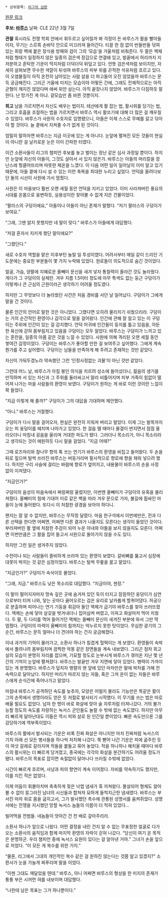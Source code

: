  * 상위항목: [[리그의 심판]]

[http://www.leagueoflegends.co.kr/News/champion_view.php?idx=1492&vnum=55&page=3&keyfield=&keyword= 원문 링크]

'''후보: [[바루스(리그 오브 레전드)|바루스]]'''
날짜: CLE 22년 3월 7일 

'''관찰'''
혹시라도 전쟁 학회 안에서 휘두르고 싶어질까 봐 걱정이 든 바루스가 활을 빨아들이자, 무기는 스르륵 손바닥 안으로 미끄러져 들어간다. 티끌 한 점 없이 반들반들 닦여 있는 회랑 벽에 붙은 장식용 방패와 검이 그의 ‘모습’을 거울처럼 비춰준다. 두 팔은 액체처럼 형태가 일정하지 않은 일종의 검은색 장갑으로 연결돼 있고, 발끝에서 허리까지 지저분하고 혼탁한 기운이 딱지처럼 더덕더덕 뒤덮고 있다.
언뜻 검은색처럼 보이지만, 자세히 살펴보면 무수한 색깔이 뒤섞여 바루스의 피부 위를 끈적한 석유처럼 흐르고 있다. 이 오염물질이 아직 온전히 남아있는 사람 살을 더 파고들어 오진 않았을까 바루스는 문득 궁금해진다. 그리곤 거울에 미치는 모습이야 어떻든 간에, 그래도 전체적으로는 아직 균형이 깨지진 않았다며 애써 위안 삼는다.
아직 끝장나지 않았어. 바루스가 다짐하듯 말한다. 난 망가진 게 아냐. 겉모습만 좀 바뀐 것뿐이지. 


'''회고'''
남을 가르치면서 자신도 배우는 법이지.
테샨에게 활 잡는 법, 활시위를 당기는 법, 그리고 호흡을 조절하는 법을 가르치면서 바루스 역시 활쏘기에 대해 더 많은 걸 깨우칠 수 있었다. 바루스가 사원의 수호자로 임명됐으니, 아들은 이제 스스로 무예를 갈고 닦아야 할 것이다. 늘 곁에서 지켜줄 수가 없게 된 것이다.
 
엄밀히 말하자면 바루스는 지금 이곳에 있는 게 아니다. 눈앞에 펼쳐진 모든 것들이 현실이 아니란 걸 날카로운 눈은 이미 간파한 터였다.
 
이건 소환사들이 리그의 챔피언 후보를 놓고 벌이는 장난 같은 심사 과정일 뿐이다. 하지만 눈앞에 자신의 아들이, 그것도 살아서 서 있지 않은가. 바루스는 아들의 머리칼을 장난스레 헝클어뜨리며 따뜻한 체온을 느꼈다. 이 다음 어떤 일이 일어날지 이미 알고 있기 때문에, 아들 곁에 다시 설 수 있는 이런 축복을 최대한 누리고 싶었다. 언덕을 올려다보던 둘의 시선이 사원에 가서 멈췄다.
 
사원은 이 마을보다 훨씬 오랜 세월 동안 언덕을 지키고 있었다. 이미 사라져버린 풍요의 시대를 온몸으로 웅변하듯, 실용성이란 찾아볼 수 없게 지은 건물이었다.
 
“팔라스의 구덩이에요,” 아들이나 아들이 아닌 존재가 말했다. “저기 팔라스의 구덩이가 보여요.”
 
“그래, 그땐 알지 못했지만 네 말이 맞다.” 바루스가 아들에게 대답했다.
 
“저걸 혼자서 지키게 했단 말이에요?”
 
“그랬단다.”
 
새로 수호자 역할을 맡은 이후부턴 놀랄 일 투성이였다. 어려서부터 매일 같이 드리던 기도문에는 중요한 부분들이 몇 가지 누락돼 있었다. 원로들이 의도적으로 숨긴 것이었다.
 
얼굴, 가슴, 양팔에 지혜로운 올빼미 문신을 새겨 넣자 통찰력이 올라간 것도 놀라웠다. 게다가 그 구덩이의 실체란. 겨우 지름 1.5미터 정도에 아무 특색도 없는 둥근 구덩이가 이렇게나 큰 근심의 근원이라곤 생각하기 어려울 정도였다.
 
하지만 그 무엇보다 더 놀라웠던 사건은 처음 경비를 서던 날 일어났다. 구덩이가 그에게 말을 건 것이다.
 
물론 인간의 언어로 말한 것은 아니었다. 그랬다면 오히려 물리치기 쉬웠으리라. 구덩이는 거의 순간적인 환영이나 감각으로 말을 걸어왔다. 인간에 관해 잘 알고 있는 이 구덩이는 주위에 인간이 있는 걸 감지했다. 언덕 어귀에 인간들이 둥지를 틀고 있음을, 아둔한 육신에 갇혀 몸부림치고 있음을 구덩이는 모두 알았다. 바루스는 구덩이가 느끼고 있는 혼란을, 일종의 아픔 같은 것을 느낄 수 있었다. 사원에 의해 격리된 오랜 세월 동안 쌓여간 감정이었다. 구덩이는 바루스가 좋아할 만한 걸 보여주고 싶어했다. 그에게 계속 뭔가를 주고 싶어했다. 구덩이는 남들을 만족하게 해 주려고 존재하는 것만 같았다.
 
자신이 가둬두겠노라 약속했던 그런 ‘인정사정없는 괴물’이 아닌 것만 같았다.
 
그런데 어느 날, 바루스가 아침 봉인 의식을 치르려 성소에 들어섰더니, 젊음의 생기를 만끽하며 서 있는 자신과 그 주위를 둘러싸고서 말라 비틀어지며 피부 거죽이 힘없이 떨어져 나가는 마을 사람들의 환영이 보였다. 구덩이가 원하는 게 바로 이런 것이란 느낌이 확 들었다.
 
“지금 이렇게 해 줄까?” 구덩이가 그의 대답을 기대하며 제안했다.
 
“아니.” 바루스는 거절했다.
 
구덩이가 다시 말을 걸어오자, 현실은 완전히 지워져 버리고 말았다. 이제 그는 발목까지 오는 피 웅덩이를 헤치며 나아가고 있었다. 한 걸음 뗄 때마다 물결이 번지면서 점점 올라오더니 마침내 굉음을 울리며 거대한 파도가 됐다. 그러더니 목소리가, 아니 목소리라고 생각되는 것이 애원하듯 다시 말을 걸었다. “지금 어때?”
 
그때 로즈마리와 참나무 향의 톡 쏘는 연기가 바루스의 환영을 비집고 들어왔다. 두 손을 뒤로 짚으며 털썩 쓰러진 바루스는 버둥거리며 필사적으로 향로에 향을 채워 넣으려 했다. 하지만 구리 사슬에 걸리는 바람에 향로가 엎어지고, 내용물이 바루스의 손을 사정 없이 지져댔다.
 
“지금인가?”
 
구덩이의 음성이 마음속에서 쩌렁쩌렁 울렸지만, 이번엔 올빼미가 구덩이의 유혹을 물리쳐줬다. 올빼미의 힘에 기대어 미로 같은 벽을 따라 겨우 문으로 가자, 불길에 휩싸인 마을이 눈에 들어왔다. 또다시 이 처참한 광경을 보아야 하다니.
 
왠지는 잘 알 수 없지만, 바루스는 무작정 달렸다. 마음 한구석에서 이번에만은, 전과 다른 선택을 한다면 어쩌면, 어쩌면 다른 결과가 나올지도 모른다는 생각이 들었던 것이다. 부러져버린 활 옆에 처참한 주검이 되어 누운 아내와 아들을 보지 않을지도 모른다. 어쩌면 이번만큼은 그 활을 집어 들고서 사원으로 돌아가지 않을 수도 있다.
 
하지만 그런 일은 생겨주지 않았다.
 
수천이나 되는 사람들이 즐비하게 쓰러져 있는 환영이 보였다. 갈비뼈를 뚫고서 심장에 대못이 박히는 것 같은 심정이었다. 바루스는 털썩 무릎을 꿇고 말았다.
 
“지금인가?” 구덩이가 속삭이듯 물었다.
 
“그래, 지금.” 바루스도 낮은 목소리로 대답했다. “지금이야, 젠장.”
 
이 말이 떨어지자마자 땅속 깊은 곳에 숨겨져 있던 둑이 터지고 잠잠하던 웅덩이가 심연으로부터 터져 나와, 닿는 곳마다 끓어오르는 검은 유리로 날카롭게 할퀴어댔다. 허공으로 분출하며 피어나는 연기 기둥을 휘감아 돌던 액체가 급기야 바루스를 찾아 쓰러뜨렸다. 액체는 손에 닿아 살갗을 벗겨내더니 집어삼켜 버렸고, 이윽고 화살마저 먹어 치웠다. 두 팔, 두 다리를 먹어 들어가던 액체는 올빼미 문신이 새겨진 부분에 와서 그만 딱 멈췄다. 구덩이의 마력이 올빼미의 힘까지는 억누르지 못한 탓이었다. 무심한 광기의 그 순간, 바루스는 문득 얼마나 더 견뎌야 하는 건지 궁금해졌다.
 
이내 과거의 기억이 물러가고, 소환사 하나가 힘겹게 헐떡이는 게 보였다. 환영들이 속박에서 풀려나려 몸부림치며 끔찍한 악몽 같은 장면들을 계속 내보였다. 그리곤 점차 회고실의 모습이 분명히 자리를 잡으며, 기묘할 정도로 눈부시게 바루스가 겪어온 지난 몇 년간의 기억이 눈앞에 펼쳐졌다. 바루스는 발끝만 겨우 지면에 닿아 있었다. 병력이 가까이 있는 게 분명했다. 바루스가 덮치자 행렬의 맨 앞에 있던 마차만은 말에 박차를 가해 전속력으로 달아났다. 하지만 머리가 따르지 않는 자들, 혹은 그저 운이 없는 자들은 바루스에게 순식간에 죽어나가고 말았다.
 
마침내 바루스가 공격하던 속도를 늦추자, 모양은 어떨지 몰라도 기능만은 똑같은 활이 그의 손목에서 생명이라도 얻은 듯 저절로 발사되기 시작했다. 이 무기를 쓰는 법은 따로 배울 필요도 없었다. 남자 한 명이 바로 화살에 맞아 술 자루처럼 터져나갔다. 거의 불가능할 정도의 속도를 자랑하는 녹서스 군인들도 놀랄 수 밖에 없는 속도였다. 하지만 아무리 빠르게 달아난대도 이들은 역시 피와 살로 된 인간일 뿐이었다. 빠른 속도만으론 그를 감당하기에 역부족이었다.
 
바루스의 활에서 발사되는 기운은 비록 진짜 화살은 아니지만 마치 진짜처럼 녹서스의 기치 아래 선 모든 병사들을 하나씩 처치해 나갔다. 쭉 뻗어 나간 기운은 피에 굶주린 듯이 여섯 갈래로 갈라지며 적들을 붙들고 묶어 놓았다. 적을 하나하나 해치울 때마다 바루스의 활시위는 더 빠르게 당겨졌고, 종국에는 각각의 화살을 분간하기도 어려울 정도가 됐다. 바루스의 목표로 잡히면 속절없이 달아나다 쓰러질 수밖에 없었다. 

시간이 빠르게 흐르며, 사냥과 피의 향연이 계속 이어졌다. 자비를 약속하기도 했지만, 이를 지킨 적은 없었다. 

이제 어둠이 휘몰아치며 축축하게 젖은 낙엽 냄새가 훅 끼쳐왔다. 몰살되어 형체도 알아볼 수 없이 뭉그러진 남녀의 시신들과 합쳐져 묘하게 들척지근한 냄새였다. 바루스는 부서진 마차 위로 몸을 굽히고서, 그가 발사했던 촉수에 관통된 성명서를 움켜쥐었다. 성명서에는 전쟁을 지시했던 망할 녹서스 놈들의 이름이 더 적혀 있었다…
 
빌어먹을 전범들. 네놈들이 앗아간 건 천 배로 갚아주리라.
 
소환사 하나가 앞으로 나왔다. 어떤 결정을 내린 건지 알 수 없는 무표정한 얼굴로 다가오는 소환사의 움직임과 함께 마지막 환영의 자락이 걷혀 나갔다. “당신이 여기 온 목적은 분명하군. 우리 챔피언 중에 녹서스 요원이 있다는 걸 알아낸 거야.” 그녀가 손을 앞으로 저었다. “이 모든 게 복수를 위한 거지.”
 
“물론, 리그에서 그대의 개인적인 복수 같은 걸 원하진 않는다는 것쯤 알고 있겠지?” 소환사가 눈을 가늘게 찌푸리며 말을 이었다.
 
“이젠 그대도 깨달았을 텐데.” 바루스, 아니 어쩌면 바루스의 형상을 한 미지의 존재가 퉁퉁 부은 시꺼먼 혀를 내보이며 대답했다.
 
“나한테 남은 목표는 그거 하나뿐이다.”
